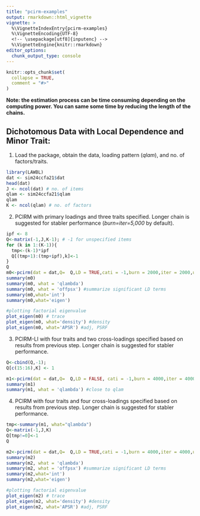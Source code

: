 ```yaml
---
title: "pcirm-examples"
output: rmarkdown::html_vignette
vignette: >
  %\VignetteIndexEntry{pcirm-examples}
  %\VignetteEncoding{UTF-8}
  <!-- \usepackage[utf8]{inputenc} -->
  %\VignetteEngine{knitr::rmarkdown}
editor_options: 
  chunk_output_type: console
---
```


```r
knitr::opts_chunk$set(
  collapse = TRUE,
  comment = "#>"
)
```

**Note: the estimation process can be time consuming depending on the computing power. You can same some time by reducing the length of the chains.**

## Dichotomous Data with Local Dependence and Minor Trait:

1) Load the package, obtain the data, loading pattern (*qlam*), and no. of factors/traits.

```r
library(LAWBL)
dat <- sim24ccfa21$dat
head(dat)
J <- ncol(dat) # no. of items
qlam <- sim24ccfa21$qlam
qlam
K <- ncol(qlam) # no. of factors

```

2) PCIRM with primary loadings and three traits specified. Longer chain is suggested for stabler performance (*burn=iter=5,000* by default).

```r
ipf <- 8
Q<-matrix(-1,J,K-1); # -1 for unspecified items
for (k in 1:(K-1)){
  tmp<-(k-1)*ipf
  Q[(tmp+1):(tmp+ipf),k]<-1
}
Q
m0<-pcirm(dat = dat,Q=  Q,LD = TRUE,cati = -1,burn = 2000,iter = 2000,update = 1000,verbose = TRUE)
summary(m0)
summary(m0, what = 'qlambda')
summary(m0, what = 'offpsx') #summarize significant LD terms
summary(m0,what='int')
summary(m0,what='eigen')

#plotting factorial eigenvalue
plot_eigen(m0) # trace
plot_eigen(m0, what='density') #density
plot_eigen(m0, what='APSR') #adj, PSRF
```

3) PCIRM-LI with four traits and two cross-loadings specified based on results from previous step. Longer chain is suggested for stabler performance.

```r
Q<-cbind(Q,-1);
Q[c(15:16),K] <- 1

m1<-pcirm(dat = dat,Q=  Q,LD = FALSE, cati = -1,burn = 4000,iter = 4000,update = 1000,verbose = TRUE)
summary(m1)
summary(m1, what = 'qlambda') #close to qlam
```

4) PCIRM with four traits and four cross-loadings specified based on results from previous step. Longer chain is suggested for stabler performance.

```r
tmp<-summary(m1, what="qlambda")
Q<-matrix(-1,J,K)
Q[tmp!=0]<-1
Q

m2<-pcirm(dat = dat,Q=  Q,LD = TRUE,cati = -1,burn = 4000,iter = 4000,update = 1000,verbose = TRUE)
summary(m2)
summary(m2, what = 'qlambda')
summary(m2, what = 'offpsx') #summarize significant LD terms
summary(m2,what='int')
summary(m2,what='eigen')

#plotting factorial eigenvalue
plot_eigen(m2) # trace
plot_eigen(m2, what='density') #density
plot_eigen(m2, what='APSR') #adj, PSRF
```

